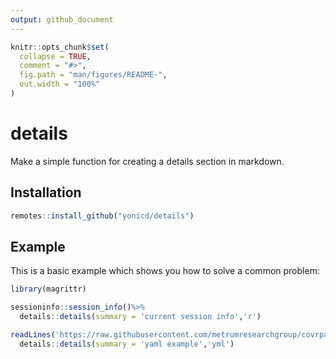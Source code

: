 ```yaml
---
output: github_document
---
```


<!-- README.md is generated from README.Rmd. Please edit that file -->

```r
knitr::opts_chunk$set(
  collapse = TRUE,
  comment = "#>",
  fig.path = "man/figures/README-",
  out.width = "100%"
)
```
# details

Make a simple function for creating a details section in markdown.

## Installation

``` r
remotes::install_github("yonicd/details")
```

## Example

This is a basic example which shows you how to solve a common problem:

```r
library(magrittr)

sessioninfo::session_info()%>%
  details::details(summary = 'current session info','r')
```


```r

readLines('https://raw.githubusercontent.com/metrumresearchgroup/covrpage/master/_pkgdown.yml')%>%
  details::details(summary = 'yaml example','yml')
```
